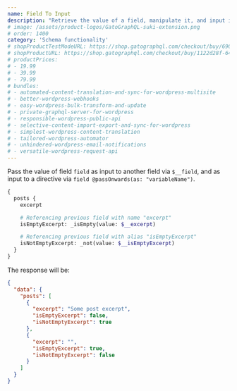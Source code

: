 ```yaml
---
name: Field To Input
description: "Retrieve the value of a field, manipulate it, and input it into another field or directive, all within the same operation."
# image: /assets/product-logos/GatoGraphQL-suki-extension.png
# order: 1400
category: 'Schema functionality'
# shopProductTestModeURL: https://shop.gatographql.com/checkout/buy/69064b8f-cb78-40dc-ab7b-216382d6e7d5
# shopProductURL: https://shop.gatographql.com/checkout/buy/1122d28f-64c8-4768-a599-7c33168bb135
# productPrices:
# - 19.99
# - 39.99
# - 79.99
# bundles:
# - automated-content-translation-and-sync-for-wordpress-multisite
# - better-wordpress-webhooks
# - easy-wordpress-bulk-transform-and-update
# - private-graphql-server-for-wordpress
# - responsible-wordpress-public-api
# - selective-content-import-export-and-sync-for-wordpress
# - simplest-wordpress-content-translation
# - tailored-wordpress-automator
# - unhindered-wordpress-email-notifications
# - versatile-wordpress-request-api
---
```


Pass the value of field `field` as input to another field via `$__field`, and as input to a directive via `field @passOnwards(as: "variableName")`.

```graphql
{
  posts {
    excerpt

    # Referencing previous field with name "excerpt"
    isEmptyExcerpt: _isEmpty(value: $__excerpt)

    # Referencing previous field with alias "isEmptyExcerpt"
    isNotEmptyExcerpt: _not(value: $__isEmptyExcerpt)
  }
}
```

The response will be:

```json
{
  "data": {
    "posts": [
      {
        "excerpt": "Some post excerpt",
        "isEmptyExcerpt": false,
        "isNotEmptyExcerpt": true
      },
      {
        "excerpt": "",
        "isEmptyExcerpt": true,
        "isNotEmptyExcerpt": false
      }
    ]
  }
}
```
